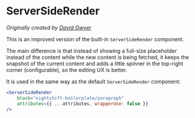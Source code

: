 
<Meta of={ComponentData} name='About' />

# ServerSideRender
*Originally created by [David Gwyer](https://github.com/dgwyer/server-side-render-x)*

This is an improved version of the built-in `ServerSideRender` component.

The main difference is that instead of showing a full-size placeholder instead of the content
while the new content is being fetched, it keeps the snapshot of the current content and adds
a little spinner in the top-right corner (configurable), so the editing UX is better.

It is used in the same way as the default `ServerSideRender` component:

```jsx
<ServerSideRender
	block="eightshift-boilerplate/paragraph"
	attributes={{ ...attributes, wrapperUse: false }}
/>
```
